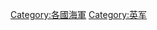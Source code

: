 {{Catnav|頁面分類|各種主題的頁面分類|按國家分類|各國軍事|英國軍事}}
{{Commons category|Royal Navy}}

[[Category:各國海軍|Category:各國海軍]]
[[Category:英军|Category:英军]]
